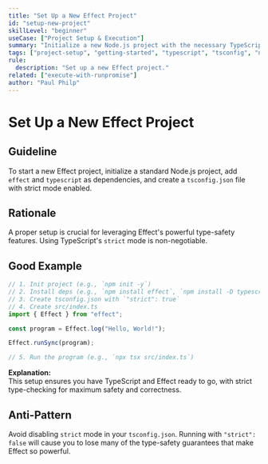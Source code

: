 ```yaml
---
title: "Set Up a New Effect Project"
id: "setup-new-project"
skillLevel: "beginner"
useCase: ["Project Setup & Execution"]
summary: "Initialize a new Node.js project with the necessary TypeScript configuration and Effect dependencies to start building."
tags: ["project-setup", "getting-started", "typescript", "tsconfig", "npm", "pnpm", "bun"]
rule:
  description: "Set up a new Effect project."
related: ["execute-with-runpromise"]
author: "Paul Philp"
---
```


# Set Up a New Effect Project

## Guideline

To start a new Effect project, initialize a standard Node.js project, add
`effect` and `typescript` as dependencies, and create a `tsconfig.json` file
with strict mode enabled.

## Rationale

A proper setup is crucial for leveraging Effect's powerful type-safety
features. Using TypeScript's `strict` mode is non-negotiable.

## Good Example

```typescript
// 1. Init project (e.g., `npm init -y`)
// 2. Install deps (e.g., `npm install effect`, `npm install -D typescript tsx`)
// 3. Create tsconfig.json with `"strict": true`
// 4. Create src/index.ts
import { Effect } from "effect";

const program = Effect.log("Hello, World!");

Effect.runSync(program);

// 5. Run the program (e.g., `npx tsx src/index.ts`)
```

**Explanation:**  
This setup ensures you have TypeScript and Effect ready to go, with strict
type-checking for maximum safety and correctness.

## Anti-Pattern

Avoid disabling `strict` mode in your `tsconfig.json`. Running with
`"strict": false` will cause you to lose many of the type-safety guarantees
that make Effect so powerful.
